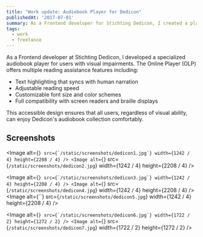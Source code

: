 ```yaml
---
title: "Work update: Audiobook Player for Dedicon"
publishedAt: '2017-07-01'
summary: As a Frontend developer for Stichting Dedicon, I created a player for their audiobook collection. It's built specifically for users with visual impairments.
tags:
  - work
  - freelance
---
```


As a Frontend developer at Stichting Dedicon, I developed a specialized audiobook player for users with visual impairments. The Online Player (OLP) offers multiple reading assistance features including:

- Text highlighting that syncs with human narration
- Adjustable reading speed
- Customizable font size and color schemes
- Full compatibility with screen readers and braille displays

This accessible design ensures that all users, regardless of visual ability, can enjoy Dedicon's audiobook collection comfortably.

## Screenshots

<Image
  alt={``}
  src={`/static/screenshots/dedicon1.jpg`}
  width={1242 / 4}
  height={2208 / 4}
/>
<Image
  alt={``}
  src={`/static/screenshots/dedicon2.jpg`}
  width={1242 / 4}
  height={2208 / 4}
/>

<Image
  alt={``}
  src={`/static/screenshots/dedicon3.jpg`}
  width={1242 / 4}
  height={2208 / 4}
/>
<Image
  alt={``}
  src={`/static/screenshots/dedicon4.jpg`}
  width={1242 / 4}
  height={2208 / 4}
/>
<Image
  alt={``}
  src={`/static/screenshots/dedicon5.jpg`}
  width={1242 / 4}
  height={2208 / 4}
/>

<Image
  alt={``}
  src={`/static/screenshots/dedicon6.jpg`}
  width={1722 / 2}
  height={1272 / 2}
/>
<Image
  alt={``}
  src={`/static/screenshots/dedicon7.jpg`}
  width={1722 / 2}
  height={1272 / 2}
/>
